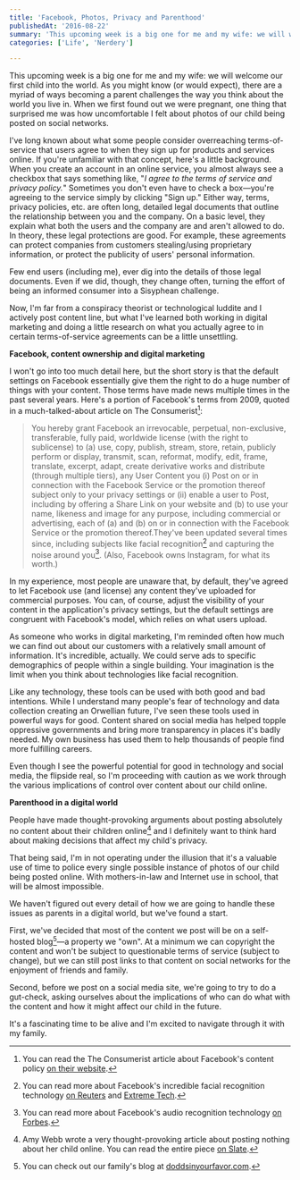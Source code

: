 ```yaml
---
title: 'Facebook, Photos, Privacy and Parenthood'
publishedAt: '2016-08-22'
summary: 'This upcoming week is a big one for me and my wife: we will welcome our first child into the world. As you might know (or would expect), there are a myriad of ways becoming a parent challenges the way...'
categories: ['Life', 'Nerdery']

---
```


This upcoming week is a big one for me and my wife: we will welcome our first child into the world. As you might know (or would expect), there are a myriad of ways becoming a parent challenges the way you think about the world you live in. When we first found out we were pregnant, one thing that surprised me was how uncomfortable I felt about photos of our child being posted on social networks.

I've long known about what some people consider overreaching terms-of-service that users agree to when they sign up for products and services online. If you're unfamiliar with that concept, here's a little background. When you create an account in an online service, you almost always see a checkbox that says something like, "*I agree to the terms of service and privacy policy.*" Sometimes you don't even have to check a box—you're agreeing to the service simply by clicking "Sign up." Either way, terms, privacy policies, etc. are often long, detailed legal documents that outline the relationship between you and the company. On a basic level, they explain what both the users and the company are and aren't allowed to do. In theory, these legal protections are good. For example, these agreements can protect companies from customers stealing/using proprietary information, or protect the publicity of users' personal information.

Few end users (including me), ever dig into the details of those legal documents. Even if we did, though, they change often, turning the effort of being an informed consumer into a Sisyphean challenge.

Now, I'm far from a conspiracy theorist or technological luddite and I actively post content line, but what I've learned both working in digital marketing and doing a little research on what you actually agree to in certain terms-of-service agreements can be a little unsettling.

**Facebook, content ownership and digital marketing**

I won't go into too much detail here, but the short story is that the default settings on Facebook essentially give them the right to do a huge number of things with your content. Those terms have made news multiple times in the past several years. Here's a portion of Facebook's terms from 2009, quoted in a much-talked-about article on The Consumerist[^1]:

> You hereby grant Facebook an irrevocable, perpetual, non-exclusive, transferable, fully paid, worldwide license (with the right to sublicense) to (a) use, copy, publish, stream, store, retain, publicly perform or display, transmit, scan, reformat, modify, edit, frame, translate, excerpt, adapt, create derivative works and distribute (through multiple tiers), any User Content you (i) Post on or in connection with the Facebook Service or the promotion thereof subject only to your privacy settings or (ii) enable a user to Post, including by offering a Share Link on your website and (b) to use your name, likeness and image for any purpose, including commercial or advertising, each of (a) and (b) on or in connection with the Facebook Service or the promotion thereof.They've been updated several times since, including subjects like facial recognition[^2] and capturing the noise around you[^3]. (Also, Facebook owns Instagram, for what its worth.)

In my experience, most people are unaware that, by default, they've agreed to let Facebook use (and license) any content they've uploaded for commercial purposes. You can, of course, adjust the visibility of your content in the application's privacy settings, but the default settings are congruent with Facebook's model, which relies on what users upload.

As someone who works in digital marketing, I'm reminded often how much we can find out about our customers with a relatively small amount of information. It's incredible, actually. We could serve ads to specific demographics of people within a single building. Your imagination is the limit when you think about technologies like facial recognition.

Like any technology, these tools can be used with both good and bad intentions. While I understand many people's fear of technology and data collection creating an Orwellian future, I've seen these tools used in powerful ways for good. Content shared on social media has helped topple oppressive governments and bring more transparency in places it's badly needed. My own business has used them to help thousands of people find more fulfilling careers.

Even though I see the powerful potential for good in technology and social media, the flipside real, so I'm proceeding with caution as we work through the various implications of control over content about our child online.

**Parenthood in a digital world**

People have made thought-provoking arguments about posting absolutely no content about their children online[^4] and I definitely want to think hard about making decisions that affect my child's privacy.

That being said, I'm in not operating under the illusion that it's a valuable use of time to police every single possible instance of photos of our child being posted online. With mothers-in-law and Internet use in school, that will be almost impossible.

We haven't figured out every detail of how we are going to handle these issues as parents in a digital world, but we've found a start.

First, we've decided that most of the content we post will be on a self-hosted blog[^5]—a property we "own". At a minimum we can copyright the content and won't be subject to questionable terms of service (subject to change), but we can still post links to that content on social networks for the enjoyment of friends and family.

Second, before we post on a social media site, we're going to try to do a gut-check, asking ourselves about the implications of who can do what with the content and how it might affect our child in the future.

It's a fascinating time to be alive and I'm excited to navigate through it with my family.

[^1]: You can read the The Consumerist article about Facebook's content policy [on their website](https://consumerist.com/2009/02/15/facebooks-new-terms-of-service-we-can-do-anything-we-want-with-your-content-forever/).



[^2]: You can read more about Facebook's incredible facial recognition technology [on Reuters](http://www.reuters.com/article/facebook-idUSN0725110020110608) and [Extreme Tech](http://www.extremetech.com/extreme/178777-facebooks-facial-recognition-software-is-now-as-accurate-as-the-human-brain-but-what-now).



[^3]: You can read more about Facebook's audio recognition technology [on Forbes](http://www.forbes.com/sites/kashmirhill/2014/05/22/facebook-wants-to-listen-in-on-what-youre-doing/#61985abf336b).



[^4]: Amy Webb wrote a very thought-provoking article about posting nothing about her child online. You can read the entire piece [on Slate](http://www.slate.com/articles/technology/data_mine_1/2013/09/facebook_privacy_and_kids_don_t_post_photos_of_your_kids_online.html).



[^5]: You can check out our family's blog at [doddsinyourfavor.com](http://doddsinyourfavor.com/).
